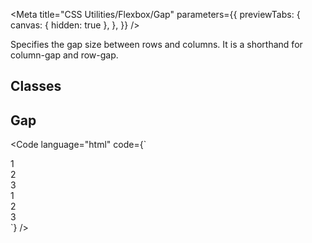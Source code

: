 
<Meta
  title="CSS Utilities/Flexbox/Gap"
  parameters={{
    previewTabs: {
      canvas: { hidden: true },
    },
  }}
/>

<Banner label="Gap" section="CSS Utilities" color="green" />

<Lead>Specifies the gap size between rows and columns. It is a shorthand for column-gap and row-gap.</Lead>

## Classes

<CssFlexboxGap />

## Gap

<Code
  language="html"
  code={`
<div class="is-flex is-flex-wrap-wrap fg-normal mb-normal">
  <div class="is-flex-1 has-background-green-3 has-radius-normal is-flex is-justify-content-center is-align-items-center">1</div>
  <div class="is-flex-1 has-background-green-3 has-radius-normal is-flex is-justify-content-center is-align-items-center">2</div>
  <div class="is-flex-1 has-background-green-3 has-radius-normal is-flex is-justify-content-center is-align-items-center">3</div>
</div>
<div class="is-flex is-flex-wrap-wrap fg-xx-large">
  <div class="is-flex-1 has-background-green-3 has-radius-normal is-flex is-justify-content-center is-align-items-center">1</div>
  <div class="is-flex-1 has-background-green-3 has-radius-normal is-flex is-justify-content-center is-align-items-center">2</div>
  <div class="is-flex-1 has-background-green-3 has-radius-normal is-flex is-justify-content-center is-align-items-center">3</div>
</div>
`}
/>

<Footer>
  <LinkCards>
    <LinkCard
      pageTitle="Foundation/Grid"
      description="The Baloise Design System grid system is a fully responsive and 12 column layout system with six default breakpoints and five container layouts"
    />
    <LinkCard
      pageTitle="Foundation/Design Tokens"
      description="We use design tokens to replace hard-coded values in order to ensure a better consistency"
    />
  </LinkCards>
</Footer>
